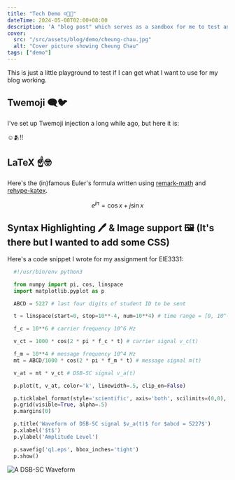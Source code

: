 ```yaml
---
title: "Tech Demo ☺️🧑‍💻"
dateTime: 2024-05-08T02:00+08:00
description: 'A "blog post" which serves as a sandbox for me to test and showcase what I can do with Astro.'
cover:
  src: "/src/assets/blog/demo/cheung-chau.jpg"
  alt: "Cover picture showing Cheung Chau"
tags: ["demo"]
---
```


This is just a little playground to test if I can get what I want to use for my blog working.

## Twemoji 🗨️🐦

I've set up Twemoji injection a long while ago, but here it is:

☺️🫂‼️

## LaTeX ☝️🤓

Here's the (in)famous Euler's formula written using [remark-math](https://github.com/remarkjs/remark-math/tree/main/packages/remark-math) and [rehype-katex](https://github.com/remarkjs/remark-math/tree/main/packages/rehype-katex).

$$
e^{j \pi} = \cos x + j \sin x
$$

## Syntax Highlighting 🖊️ & Image support 🖼️ (It's there but I wanted to add some CSS)

Here's a code snippet I wrote for my assignment for EIE3331:

```python
  #!/usr/bin/env python3

  from numpy import pi, cos, linspace
  import matplotlib.pyplot as p

  ABCD = 5227 # last four digits of student ID to be sent

  t = linspace(start=0, stop=10**-4, num=10**4) # time range = [0, 10^-4]

  f_c = 10**6 # carrier frequency 10^6 Hz

  v_ct = 1000 * cos(2 * pi * f_c * t) # carrier signal v_c(t)

  f_m = 10**4 # message frequency 10^4 Hz
  mt = ABCD/1000 * cos(2 * pi * f_m * t) # message signal m(t)

  v_at = mt * v_ct # DSB-SC signal v_a(t)

  p.plot(t, v_at, color='k', linewidth=.5, clip_on=False)

  p.ticklabel_format(style='scientific', axis='both', scilimits=(0,0), useMathText=True) # make the tick labels look less ugly
  p.grid(visible=True, alpha=.5)
  p.margins(0)

  p.title('Waveform of DSB-SC signal $v_a(t)$ for $abcd = 5227$')
  p.xlabel('$t$')
  p.ylabel('Amplitude Level')

  p.savefig('q1.eps', bbox_inches='tight')
  p.show()
```

![A DSB-SC Waveform](../../assets/blog/demo/dsb-sc.png)
